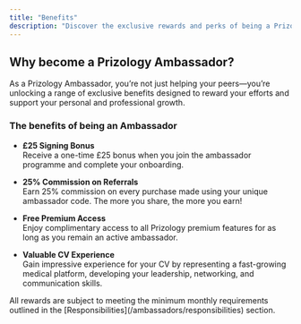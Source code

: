 ```yaml
---
title: "Benefits"
description: "Discover the exclusive rewards and perks of being a Prizology Ambassador"
---
```


## Why become a Prizology Ambassador?

As a Prizology Ambassador, you’re not just helping your peers—you’re unlocking a range of exclusive benefits designed to reward your efforts and support your personal and professional growth.

### The benefits of being an Ambassador

- **£25 Signing Bonus**  
  Receive a one-time £25 bonus when you join the ambassador programme and complete your onboarding.

- **25% Commission on Referrals**  
  Earn 25% commission on every purchase made using your unique ambassador code. The more you share, the more you earn!

- **Free Premium Access**  
  Enjoy complimentary access to all Prizology premium features for as long as you remain an active ambassador.

- **Valuable CV Experience**  
  Gain impressive experience for your CV by representing a fast-growing medical platform, developing your leadership, networking, and communication skills.

<Note>
  All rewards are subject to meeting the minimum monthly requirements outlined in the [Responsibilities](/ambassadors/responsibilities) section.
</Note>
